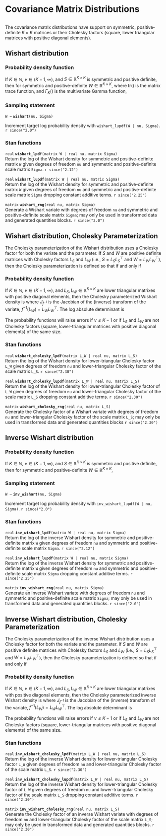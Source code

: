 # Covariance Matrix Distributions
```r
```


The covariance matrix distributions have support on symmetric,
positive-definite $K \times K$ matrices or their Cholesky factors
(square, lower triangular matrices with positive diagonal elements).

## Wishart distribution

### Probability density function

If $K \in \mathbb{N}$, $\nu \in (K-1,\infty)$, and $S \in
\mathbb{R}^{K \times K}$ is symmetric and positive definite, then for
symmetric and positive-definite $W \in \mathbb{R}^{K \times K}$,
\begin{equation*}
\text{Wishart}(W \mid \nu,S) = \frac{1}{2^{\nu K / 2}}
 \ \frac{1}{\Gamma_K \! \left( \frac{\nu}{2} \right)}
 \ \left| S \right|^{-\nu/2} \ \left| W \right|^{(\nu - K - 1)/2}
 \ \exp \! \left(- \frac{1}{2} \ \text{tr}\left( S^{-1} W \right) \right) \! ,
\end{equation*}
where $\text{tr}()$ is the matrix trace function, and $\Gamma_K()$ is the multivariate
Gamma function,
\begin{equation*}
\Gamma_K(x) = \frac{1}{\pi^{K(K-1)/4}} \ \prod_{k=1}^K \Gamma \left( x + \frac{1 - k}{2} \right) \!.
\end{equation*}

### Sampling statement

`W ~ ` **`wishart`**`(nu, Sigma)`

Increment target log probability density with `wishart_lupdf(W | nu, Sigma)`.
`r since("2.0")`
<!-- real; wishart ~; -->
\index{{\tt \bfseries wishart }!sampling statement|hyperpage}

### Stan functions

<!-- real; wishart_lpdf; (matrix W | real nu, matrix Sigma); -->
\index{{\tt \bfseries wishart\_lpdf }!{\tt (matrix W \textbar\ real nu, matrix Sigma): real}|hyperpage}

`real` **`wishart_lpdf`**`(matrix W | real nu, matrix Sigma)`<br>\newline
Return the log of the Wishart density for symmetric and positive-definite
matrix `W` given degrees of freedom `nu` and symmetric and
positive-definite scale matrix `Sigma`.
`r since("2.12")`

<!-- real; wishart_lupdf; (matrix W | real nu, matrix Sigma); -->
\index{{\tt \bfseries wishart\_lupdf }!{\tt (matrix W \textbar\ real nu, matrix Sigma): real}|hyperpage}

`real` **`wishart_lupdf`**`(matrix W | real nu, matrix Sigma)`<br>\newline
Return the log of the Wishart density for symmetric and positive-definite
matrix `W` given degrees of freedom `nu` and symmetric and
positive-definite scale matrix `Sigma` dropping constant additive terms.
`r since("2.25")`

<!-- matrix; wishart_rng; (real nu, matrix Sigma); -->
\index{{\tt \bfseries wishart\_rng }!{\tt (real nu, matrix Sigma): matrix}|hyperpage}

`matrix` **`wishart_rng`**`(real nu, matrix Sigma)`<br>\newline
Generate a Wishart variate with degrees of freedom `nu` and symmetric
and positive-definite scale matrix `Sigma`; may only be used in
transformed data and generated quantities blocks.
`r since("2.0")`

## Wishart distribution, Cholesky Parameterization {#wishart-cholesky-distribution}

The Cholesky parameterization of the Wishart distribution uses a
Cholesky factor for both the variate and the parameter.  If $S$ and
$W$ are positive definite matrices with Cholesky factors $L_S$ and
$L_W$ (i.e., $S = L_S L_S^{\top}$ and $W = L_W L_W^{\top}$), then
the Cholesky parameterization is defined so that
\begin{equation*}
L_W \sim \textrm{WishartCholesky}(\nu, L_S)
\end{equation*}
if and only if
\begin{equation*}
W \sim \textrm{Wishart}(\nu, S).
\end{equation*}

### Probability density function

If $K \in \mathbb{N}$, $\nu \in (K-1, \infty)$, and $L_S, L_W \in \mathbb{R}^{K \times K}$
are lower triangular matrixes with positive diagonal elements, then the Cholesky parameterized Wishart density is
\begin{equation*}
\text{WishartCholesky}(L_W \mid \nu,L_S)
= \text{Wishart}(L_W L_W^{\top} \mid \nu,L_S L_S^{\top}) \, \left| J_{f^{-1}} \right|,
\end{equation*}
where $J_{f^{-1}}$ is the Jacobian of the (inverse) transform of the variate, $f^{-1}(L_W) = L_W L_W^{\top}$.
The log absolute determinant is 
\begin{equation*} 
\log \left| J_{f^{-1}} \right|
= K \log(2) + \sum_{k=1}^K (K - k + 1) \log {(L_W)_{k,\, k}}.
\end{equation*} 

The probability functions will raise errors if $\nu \leq K - 1$ or if
$L_S$ and $L_W$ are not Cholesky factors (square, lower-triangular
matrices with positive diagonal elements) of the same size.

### Stan functions

<!-- real; wishart_cholesky_lpdf; (matrix L_W | real nu, matrix L_S); -->
\index{{\tt \bfseries wishart\_cholesky\_lpdf }!{\tt (matrix L\_W \textbar\ real nu, matrix L\_S): real}|hyperpage}

`real` **`wishart_cholesky_lpdf`**`(matrix L_W | real nu, matrix L_S)`<br>\newline
Return the log of the Wishart density for lower-triangular Cholesky factor `L_W`
given degrees of freedom `nu` and lower-triangular Cholesky factor of the
scale matrix `L_S`.
`r since("2.30")`

<!-- real; wishart_cholesky_lupdf; (matrix L_W | real nu, matrix L_S); -->
\index{{\tt \bfseries wishart\_lupdf }!{\tt (matrix L\_W \textbar\ real nu, matrix L\_S): real}|hyperpage}

`real` **`wishart_cholesky_lupdf`**`(matrix L_W | real nu, matrix L_S)`<br>\newline
Return the log of the Wishart density for lower-triangular Cholesky factor of `L_W`
given degrees of freedom `nu` and lower-triangular Cholesky factor of the
scale matrix `L_S` dropping constant additive terms.
`r since("2.30")`

<!-- matrix; wishart_cholesky_rng; (real nu, matrix L_S); -->
\index{{\tt \bfseries wishart\_rng }!{\tt (real nu, matrix L\_S): matrix}|hyperpage}

`matrix` **`wishart_cholesky_rng`**`(real nu, matrix L_S)`<br>\newline
Generate the Cholesky factor of a Wishart variate with degrees of freedom `nu` and
lower-triangular Cholesky factor of the scale matrix `L_S`; may only be used in
transformed data and generated quantities blocks
`r since("2.30")`

## Inverse Wishart distribution

### Probability density function

If $K \in \mathbb{N}$, $\nu \in (K-1,\infty)$, and $S \in
\mathbb{R}^{K \times   K}$ is symmetric and positive definite, then
for symmetric and positive-definite $W \in \mathbb{R}^{K \times K}$,
\begin{equation*}
\text{InvWishart}(W \mid \nu,S) = \frac{1}{2^{\nu K / 2}} \ \frac{1}{\Gamma_K \! \left( \frac{\nu}{2} \right)}
 \ \left| S \right|^{\nu/2} \ \left| W \right|^{-(\nu + K + 1)/2}
 \ \exp \! \left( - \frac{1}{2} \ \text{tr}(SW^{-1}) \right) \! .
\end{equation*}

### Sampling statement

`W ~ ` **`inv_wishart`**`(nu, Sigma)`

Increment target log probability density with `inv_wishart_lupdf(W | nu, Sigma)`.
`r since("2.0")`
<!-- real; inv_wishart ~; -->
\index{{\tt \bfseries inv\_wishart }!sampling statement|hyperpage}

### Stan functions

<!-- real; inv_wishart_lpdf; (matrix W | real nu, matrix Sigma); -->
\index{{\tt \bfseries inv\_wishart\_lpdf }!{\tt (matrix W \textbar\ real nu, matrix Sigma): real}|hyperpage}

`real` **`inv_wishart_lpdf`**`(matrix W | real nu, matrix Sigma)`<br>\newline
Return the log of the inverse Wishart density for symmetric and
positive-definite matrix `W` given degrees of freedom `nu` and symmetric
and positive-definite scale matrix `Sigma`.
`r since("2.12")`

<!-- real; inv_wishart_lupdf; (matrix W | real nu, matrix Sigma); -->
\index{{\tt \bfseries inv\_wishart\_lupdf }!{\tt (matrix W \textbar\ real nu, matrix Sigma): real}|hyperpage}

`real` **`inv_wishart_lupdf`**`(matrix W | real nu, matrix Sigma)`<br>\newline
Return the log of the inverse Wishart density for symmetric and
positive-definite matrix `W` given degrees of freedom `nu` and symmetric
and positive-definite scale matrix `Sigma` dropping constant additive terms.
`r since("2.25")`

<!-- matrix; inv_wishart_rng; (real nu, matrix Sigma); -->
\index{{\tt \bfseries inv\_wishart\_rng }!{\tt (real nu, matrix Sigma): matrix}|hyperpage}

`matrix` **`inv_wishart_rng`**`(real nu, matrix Sigma)`<br>\newline
Generate an inverse Wishart variate with degrees of freedom `nu` and
symmetric and positive-definite scale matrix `Sigma`; may only be used
in transformed data and generated quantities blocks.
`r since("2.0")`


## Inverse Wishart distribution, Cholesky Parameterization {#inverse-wishart-cholesky-distribution}

The Cholesky parameterization of the inverse Wishart distribution uses a
Cholesky factor for both the variate and the parameter.  If $S$ and
$W$ are positive definite matrices with Cholesky factors $L_S$ and
$L_W$ (i.e., $S = L_S L_S^{\top}$ and $W = L_W L_W^{\top}$), then
the Cholesky parameterization is defined so that
\begin{equation*}
L_W \sim \textrm{InvWishartCholesky}(\nu, L_S)
\end{equation*}
if and only if
\begin{equation*}
W \sim \textrm{InvWishart}(\nu, S).
\end{equation*}

### Probability density function

If $K \in \mathbb{N}$, $\nu \in (K-1, \infty)$, and $L_S, L_W \in
\mathbb{R}^{K \times K}$ are lower triangular matrixes with positive
diagonal elements, then the Cholesky parameterized inverse Wishart
density is
\begin{equation*}
\text{InvWishartCholesky}(L_W \mid \nu,L_S) =
\text{InvWishart}(L_WL_W^{\top} \mid \nu, L_S L_S^{\top}) \, \left| J_{f^{-1}} \right|,
\end{equation*}
where $J_{f^{-1}}$ is the Jacobian of the (inverse) transform of the variate,
$f^{-1}(L_W) = L_W L_W^{\top}$.  The log absolute determinant is 
\begin{equation*}
\log \left| J_{f^{-1}} \right|
= K \log(2) + \sum_{k=1}^K (K - k + 1) \log {(L_W)_{k,\, k}}.
\end{equation*}

The probability functions will raise errors if $\nu \leq K - 1$ or if
$L_S$ and $L_W$ are not Cholesky factors (square, lower-triangular
matrices with positive diagonal elements) of the same size.

### Stan functions

<!-- real; inv_wishart_cholesky_lpdf; (matrix L_W | real nu, matrix L_S); -->
\index{{\tt \bfseries inv\_wishart\_cholesky\_lpdf }!{\tt (matrix L\_W \textbar\ real nu, matrix L\_S): real}|hyperpage}

`real` **`inv_wishart_cholesky_lpdf`**`(matrix L_W | real nu, matrix L_S)`<br>\newline
Return the log of the inverse Wishart density for lower-triangular Cholesky factor `L_W`
given degrees of freedom `nu` and lower-triangular Cholesky factor of the
scale matrix `L_S`.
`r since("2.30")`

<!-- real; inv_wishart_cholesky_lupdf; (matrix L_W | real nu, matrix L_S); -->
\index{{\tt \bfseries inv\_wishart\_lupdf }!{\tt (matrix L\_W \textbar\ real nu, matrix L\_S): real}|hyperpage}

`real` **`inv_wishart_cholesky_lupdf`**`(matrix L_W | real nu, matrix L_S)`<br>\newline
Return the log of the inverse Wishart density for lower-triangular Cholesky factor of `L_W`
given degrees of freedom `nu` and lower-triangular Cholesky factor of the
scale matrix `L_S` dropping constant additive terms.
`r since("2.30")`

<!-- matrix; inv_wishart_cholesky_rng; (real nu, matrix L_S); -->
\index{{\tt \bfseries inv\_wishart\_rng }!{\tt (real nu, matrix L\_S): matrix}|hyperpage}

`matrix` **`inv_wishart_cholesky_rng`**`(real nu, matrix L_S)`<br>\newline
Generate the Cholesky factor of an inverse Wishart variate with degrees of freedom `nu` and
lower-triangular Cholesky factor of the scale matrix `L_S`; may only be used in
transformed data and generated quantities blocks.
`r since("2.30")`
